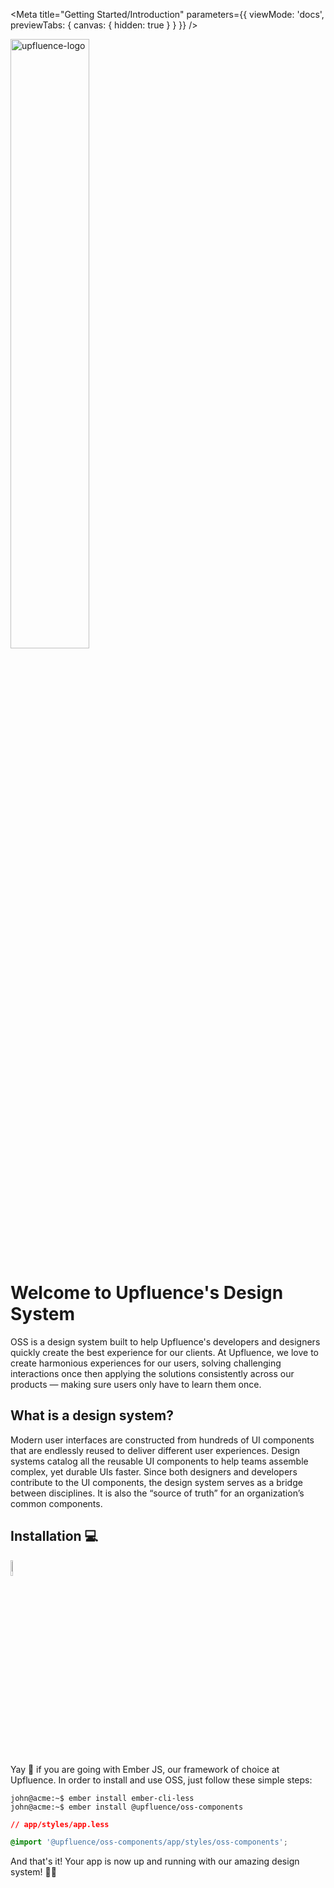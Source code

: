 
<Meta
  title="Getting Started/Introduction"
  parameters={{
    viewMode: 'docs',
    previewTabs: { canvas: { hidden: true } }
  }}
/>

<div class="upf-align--center margin-top-xx-sm padding-sm">
  <img
    src="https://s3.amazonaws.com/creators-upfluence-com-assets/assets/images/upf-logo-white-e708bc155baf08f397439dcdbd3a2b5b.svg"
    alt="upfluence-logo"
    width="50%"
  />
</div>

<div class="upf-align--center">
  <h1>Welcome to Upfluence's Design System</h1>
</div>

OSS is a design system built to help Upfluence's developers and designers quickly
create the best experience for our clients. At Upfluence, we love to create
harmonious experiences for our users, solving challenging interactions once then
applying the solutions consistently across our products — making sure users only
have to learn them once.

## What is a design system?

Modern user interfaces are constructed from hundreds of UI components that are
endlessly reused to deliver different user experiences. Design systems catalog all the
reusable UI components to help teams assemble complex, yet durable UIs faster. Since
both designers and developers contribute to the UI components, the design system
serves as a bridge between disciplines. It is also the “source of truth” for an
organization’s common components.

## Installation 💻

<p class="upf-align--center">
  <img src={EmberTomster} width="8%" />
</p>

<p>
  Yay 🎊 if you are going with Ember JS, our framework of choice at Upfluence. In order to install and use OSS, just
  follow these simple steps:
</p>

```console
john@acme:~$ ember install ember-cli-less
john@acme:~$ ember install @upfluence/oss-components
```

```css
// app/styles/app.less

@import '@upfluence/oss-components/app/styles/oss-components';
```

And that's it! Your app is now up and running with our amazing design system!
🎉🥳
